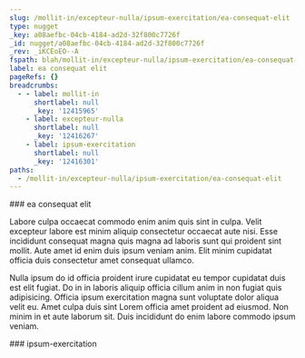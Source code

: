 ```yaml
---
slug: /mollit-in/excepteur-nulla/ipsum-exercitation/ea-consequat-elit
type: nugget
_key: a08aefbc-04cb-4184-ad2d-32f800c7726f
_id: nugget/a08aefbc-04cb-4184-ad2d-32f800c7726f
_rev: _iKCEoEO--A
fspath: blah/mollit-in/excepteur-nulla/ipsum-exercitation/ea-consequat-elit.md
label: ea consequat elit
pageRefs: {}
breadcrumbs:
  - - label: mollit-in
      shortlabel: null
      _key: '12415965'
    - label: excepteur-nulla
      shortlabel: null
      _key: '12416267'
    - label: ipsum-exercitation
      shortlabel: null
      _key: '12416301'
paths:
  - /mollit-in/excepteur-nulla/ipsum-exercitation/ea-consequat-elit
---
```


<NuggetArea>
<Nugget slug="/mollit-in/excepteur-nulla/ipsum-exercitation/ea-consequat-elit" type="nugget" _key="a08aefbc-04cb-4184-ad2d-32f800c7726f" _id="nugget/a08aefbc-04cb-4184-ad2d-32f800c7726f" _rev="_iKCEoEO--A" fspath="blah/mollit-in/excepteur-nulla/ipsum-exercitation/ea-consequat-elit.md" label="ea consequat elit" paths="/mollit-in/excepteur-nulla/ipsum-exercitation/ea-consequat-elit">
<NuggetBody>
### ea consequat elit

Labore culpa occaecat commodo enim anim quis sint in culpa. Velit excepteur labore est minim aliquip consectetur occaecat aute nisi. Esse incididunt consequat magna quis magna ad laboris sunt qui proident sint mollit. Aute amet id enim duis ipsum veniam anim. Elit minim cupidatat officia duis consectetur amet consequat ullamco.

Nulla ipsum do id officia proident irure cupidatat eu tempor cupidatat duis est elit fugiat. Do in in laboris aliquip officia cillum anim in non fugiat quis adipisicing. Officia ipsum exercitation magna sunt voluptate dolor aliqua velit eu. Amet culpa duis sint Lorem officia amet proident ad eiusmod. Non minim in et aute laborum sit. Duis incididunt do enim labore commodo ipsum veniam.

</NuggetBody>
<Breadcrumbs>
<Crumbs>
<Crumb _key="12415965" label="mollit-in" /><Crumb _key="12416267" label="excepteur-nulla" /><Crumb _key="12416301" label="ipsum-exercitation" />
</Crumbs>
</Breadcrumbs>
</Nugget>

<NuggetsInbound>
</NuggetsInbound>
<NuggetsOutbound>
</NuggetsOutbound>
</NuggetArea>
<PassagesInbound>
<Passage direction="inbound" type="passage" _key="12416301" _id="passage/12416301" _rev="_iKCEoEO---" label="ipsum-exercitation" passage="ipsum-exercitation" fspath="blah/mollit-in/excepteur-nulla/ipsum-exercitation" paths="/mollit-in/excepteur-nulla/ipsum-exercitation" slug="/mollit-in/excepteur-nulla/ipsum-exercitation">
<NuggetBody>
### ipsum-exercitation

</NuggetBody>
<Breadcrumbs>
<Crumbs>
<Crumb _key="12415965" label="mollit-in" /><Crumb _key="12416267" label="excepteur-nulla" />
</Crumbs>
</Breadcrumbs>
</Passage>

</PassagesInbound>
<PassagesOutbound>
</PassagesOutbound>